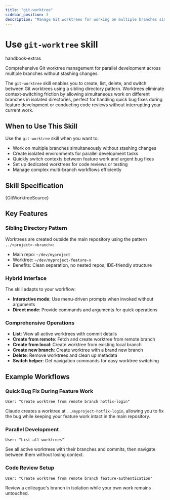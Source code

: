 ```yaml
---
title: "git-worktree"
sidebar_position: 3
description: "Manage Git worktrees for working on multiple branches simultaneously"
---
```



# Use `git-worktree` skill

<span className="badge badge--secondary">handbook-extras</span>

Comprehensive Git worktree management for parallel development across multiple branches without stashing changes.

The `git-worktree` skill enables you to create, list, delete, and switch between Git worktrees using a sibling directory pattern. Worktrees eliminate context-switching friction by allowing simultaneous work on different branches in isolated directories, perfect for handling quick bug fixes during feature development or conducting code reviews without interrupting your current work.

## When to Use This Skill

Use the `git-worktree` skill when you want to:

- Work on multiple branches simultaneously without stashing changes
- Create isolated environments for parallel development tasks
- Quickly switch contexts between feature work and urgent bug fixes
- Set up dedicated worktrees for code reviews or testing
- Manage complex multi-branch workflows efficiently

## Skill Specification

<CodeBlock language="markdown">
{GitWorktreeSource}
</CodeBlock>

## Key Features

### Sibling Directory Pattern

Worktrees are created outside the main repository using the pattern `../<project>-<branch>`:
- Main repo: `~/dev/myproject`
- Worktree: `~/dev/myproject-feature-x`
- Benefits: Clean separation, no nested repos, IDE-friendly structure

### Hybrid Interface

The skill adapts to your workflow:
- **Interactive mode**: Use menu-driven prompts when invoked without arguments
- **Direct mode**: Provide commands and arguments for quick operations

### Comprehensive Operations

- **List**: View all active worktrees with commit details
- **Create from remote**: Fetch and create worktree from remote branch
- **Create from local**: Create worktree from existing local branch
- **Create new branch**: Create worktree with a brand new branch
- **Delete**: Remove worktrees and clean up metadata
- **Switch helper**: Get navigation commands for easy worktree switching

## Example Workflows

### Quick Bug Fix During Feature Work

```
User: "Create worktree from remote branch hotfix-login"
```

Claude creates a worktree at `../myproject-hotfix-login`, allowing you to fix the bug while keeping your feature work intact in the main repository.

### Parallel Development

```
User: "List all worktrees"
```

See all active worktrees with their branches and commits, then navigate between them without losing context.

### Code Review Setup

```
User: "Create worktree from remote branch feature-authentication"
```

Review a colleague's branch in isolation while your own work remains untouched.
